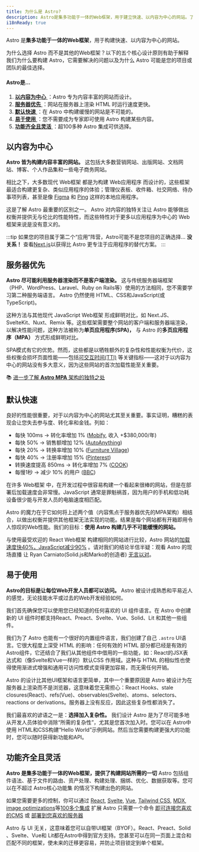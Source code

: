 ```yaml
---
title: 为什么是 Astro?
description: Astro是集多功能于一体的Web框架，用于建立快速、以内容为中心的网站。了解更多。
i18nReady: true
---
```


Astro 是**集多功能于一体的Web框架**，用于构建快速、以内容为中心的网站。

为什么选择 Astro 而不是其他的Web框架？以下的五个核心设计原则有助于解释我们为什么要构建 Astro，它需要解决的问题以及为什么 Astro 可能是您的项目或团队的最佳选择。

#### Astro是...
1. [ **以内容为中心** ](#以内容为中心)：Astro 专为内容丰富的网站而设计。
2. [ **服务器优先** ](#服务器优先)：网站在服务器上渲染 HTML 时运行速度更快。
3. [ **默认快速** ](#默认快速)：在 Astro 中构建缓慢的网站是不可能的。
4. [ **易于使用** ](#易于使用)：您不需要成为专家即可使用 Astro 构建某些内容。
5. [ **功能齐全且灵活** ](#功能齐全且灵活)：超100多种 Astro 集成可供选择。

## 以内容为中心
**Astro 皆为构建内容丰富的网站。** 这包括大多数营销网站、出版网站、文档网站、博客、个人作品集和一些电子商务网站。

相比之下，大多数现代 Web框架 都是为构建 Web应用程序 而设计的，这些框架最适合构建更复杂、类似应用程序的体验；管理仪表板、收件箱、社交网络、待办事项列表，甚至是像 [Figma](https://figma.com) 和 [Ping](https://ping.gg/) 这样的本地应用程序。

这是了解 Astro 最重要的区别之一。 Astro 对内容的独特关注让 Astro 能够做出权衡并提供无与伦比的性能特性，而这些特性对于更多以应用程序为中心的 Web 框架来说是没有意义的。

:::tip
如果您的项目属于第二个“应用”阵营，Astro可能不是您项目的正确选择... **没关系！** 查看[Next.js](https://nextjs.org/)以获得比 Astro 更专注于应用程序的替代方案。
:::




## 服务器优先
**Astro 尽可能利用服务器渲染而不是客户端渲染。** 这与传统服务器端框架（PHP、WordPress、Laravel、Ruby on Rails等）使用的方法相同，您不需要学习第二种服务端语言。 Astro 仍然使用 HTML、CSS和JavaScript(或TypeScript)。

这种方法与其他现代 JavaScript Web框架 形成鲜明对比，如 Next.JS、SvelteKit、Nuxt、Remix 等。这些框架需要整个网站的客户端和服务器端渲染，以解决性能问题，这种方法被称为**单页应用程序(SPA)，** 与 Astro 的**多页应用程序（MPA）** 方式形成鲜明对比。

SPA模式有它的优势。然而，这些都是以牺牲额外的复杂性和性能权衡为代价，这些权衡会损坏页面性能——包括[可交互时间(TTI)](https://web.dev/interactive/) 等关键指标——这对于以内容为中心的网站没有多大意义，因为这些网站的首次加载性能至关重要。

📚 [进一步了解 **Astro MPA** 架构的独特之处](/zh-cn/concepts/mpa-vs-spa/)




## 默认快速
良好的性能很重要，对于以内容为中心的网站尤其至关重要。事实证明，糟糕的表现会让您失去参与度、转化率和金钱。列如：
- 每快 100ms → 转化率增加 1% ([Mobify](https://web.dev/why-speed-matters/), 收入 +$380,000/年)
- 每快 50% → 销售额增加 12% ([AutoAnything](https://www.digitalcommerce360.com/2010/08/19/web-accelerator-revs-conversion-and-sales-autoanything/))
- 每快 20% → 转换率增加 10% ([Furniture Village](https://www.thinkwithgoogle.com/intl/en-gb/marketing-strategies/app-and-mobile/furniture-village-and-greenlight-slash-page-load-times-boosting-user-experience/))
- 每快 40% → 注册率增加 15% ([Pinterest](https://medium.com/pinterest-engineering/driving-user-growth-with-performance-improvements-cfc50dafadd7))
- 转换速度提高 850ms → 转化率增加 7% ([COOK](https://web.dev/why-speed-matters/))
- 每慢1秒 → 减少 10% 的用户 ([BBC](https://www.creativebloq.com/features/how-the-bbc-builds-websites-that-scale))

在许多 Web框架 中，在开发过程中很容易构建一个看起来很棒的网站，但是在部署后加载速度会非常慢。JavaScript 通常是罪魁祸首，因为用户的手机和低功耗设备很少能与开发人员的电脑速度相匹配。

Astro 的魔力在于它如何将上述两个值（内容焦点于服务器优先的MPA架构）相结合，以做出权衡并提供其他框架无法实现的功能。结果是每个网站都有开箱即用令人惊叹的Web性能。我们的目标：**使用 Astro 构建几乎不可能缓慢的网站。**

与使用最受欢迎的 React Web框架 构建相同的网站进行比较，Astro 网站的[加载速度快40%，JavaScript减少90%](https://twitter.com/t3dotgg/status/1437195415439360003) 。请对我们的结论半信半疑：观看 Astro 的现场直播 让 Ryan Carniato(Solid.js和Marko的创造者) [无言以对](https://youtu.be/2ZEMb_H-LYE?t=8163)。



## 易于使用
**Astro的目标是让每位Web开发人员都可以访问。** Astro 被设计成熟悉和平易近人的感觉，无论技能水平或过去的Web开发经验如何。

我们首先确保您可以使用您已经知道的任何喜欢的 UI 组件语言。在 Astro 中创建新的 UI 组件时都支持React、Preact、Svelte、Vue、Solid、Lit 和其他一些组件。

我们为了 Astro 也能有一个很好的内置组件语言，我们创建了自己 `.astro` UI语言。它很大程度上深受 HTML 的影响：任何有效的 HTML 部分都已经是有效的 Astro组件，它还结合了我们从其他组件中借用的一些功能，如：React的JSX表达式和（像Svelte和Vue一样的）默认CSS 作用域。这种与 HTML 的相似性也使得使用渐进式增强和通用可访问性模式变得更加容易，而无需任何开销。

Astro 的设计比其他UI框架和语言更简单，其中一个重要原因是 Astro 被设计为在服务器上渲染而不是浏览器，这意味着您无需担心：React Hooks、stale closures(React)、refs(Vue)、observables(Svelte)、atoms、selectors、reactions or derivations。服务器上没有反应，因此这些复杂性都消失了。

我们最喜欢的谚语之一是：**选择加入复杂性。** 我们设计 Astro 是为了尽可能多地从开发人员体验中消除“所需的复杂性”，尤其是您首次加入时。您可以在 Astro中使用 HTML和CSS构建“Hello World”示例网站。然后当您需要构建更强大的功能时，您可以随时获得新功能和API。




## 功能齐全且灵活

**Astro 是集多功能于一体的Web框架，提供了构建网站所需的一切** Astro 包括组件语法、基于文件的路由、资产处理、构建处理、捆绑、优化、数据获取等。您可以在不超过 Astro核心功能集 的情况下构建出色的网站。

如果您需要更多的控制，你可以通过 [React](https://www.npmjs.com/package/@astrojs/react), [Svelte](https://www.npmjs.com/package/@astrojs/svelte), [Vue](https://www.npmjs.com/package/@astrojs/vue), [Tailwind CSS](https://www.npmjs.com/package/@astrojs/tailwind), [MDX](https://www.npmjs.com/package/@astrojs/mdx), [image optimizations](https://www.npmjs.com/package/@astrojs/image)等[100多个集成](https://astro.build/integrations/) 扩展 Astro 只需要一个命令 [即可连接您喜欢的CMS](https://astro.build/integrations/) 或 [部署到您喜欢的服务器](/zh-cn/guides/deploy/)

Astro 与 UI 无关，这意味着您可以自带UI框架（BYOF）。React、Preact、Solid 、Svelte、Vue和 Lit都在Astro中得到官方支持。您甚至可以在同一页面上混合和匹配不同的框架，使未来的迁移更容易，并防止项目锁定到单个框架。
